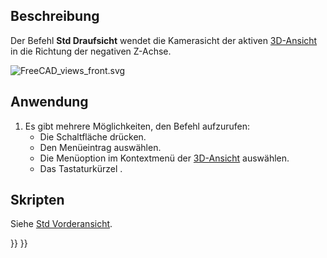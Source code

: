 <languages/>

{{Docnav/de
|[[Std_ViewFront/de|Vorderansicht]]
|[[Std_ViewRight/de|SeitenansichtRechts]]
|[[Std_View_Menu/de|Std Menü Ansicht]]
|IconL=Std_ViewFront.svg
|IconR=Std_ViewRight.svg
|IconC=Freecad.svg
}}

{{GuiCommand/de
|Name=Std ViewTop
|Name/de=Std Draufsicht
|MenuLocation=Ansicht → Standardansichten → Draufsicht
|Workbenches=Alle
|Shortcut={{KEY|2}}
|SeeAlso=[[Std_ViewFront/de|Std Vorderansicht]], [[Std_ViewRight|Std SeitenansichtRechts]]
}}

<span id="Description"></span>
==Beschreibung==

Der Befehl '''Std Draufsicht''' wendet die Kamerasicht der aktiven [[3D_View/de|3D-Ansicht]] in die Richtung der negativen Z-Achse.

[[Image:FreeCAD_views_front.svg]]
{{Caption|der Pfeil 2 zeigt in Richtung der Draufsicht}}

<span id="Usage"></span>
==Anwendung==

# Es gibt mehrere Möglichkeiten, den Befehl aufzurufen:
#* Die Schaltfläche {{Button|[[Image:Std_ViewTop.svg|16px]] [[Std_ViewTop/de|Draufsicht]]}} drücken.
#* Den Menüeintrag {{MenuCommand|Ansicht → Standardansichten → [[Image:Std_ViewTop.svg|16px]] Draufsicht}} auswählen.
#* Die Menüoption {{MenuCommand|Standardansichten → [[Image:Std_ViewTop.svg|16px]] Draufsicht}} im Kontextmenü der [[3D_View/de|3D-Ansicht]] auswählen.
#* Das Tastaturkürzel {{KEY|2}}.

<span id="Scripting"></span>
==Skripten==

Siehe [[Std_ViewFront/de#Skripten|Std Vorderansicht]].


{{Docnav/de
|[[Std_ViewFront/de|Vorderansicht]]
|[[Std_ViewRight/de|SeitenansichtRechts]]
|[[Std_View_Menu/de|Std Menü Ansicht]]
|IconL=Std_ViewFront.svg
|IconR=Std_ViewRight.svg
|IconC=Freecad.svg
}}

{{Std_Base_navi{{#translation:}}}}
{{Userdocnavi{{#translation:}}}}